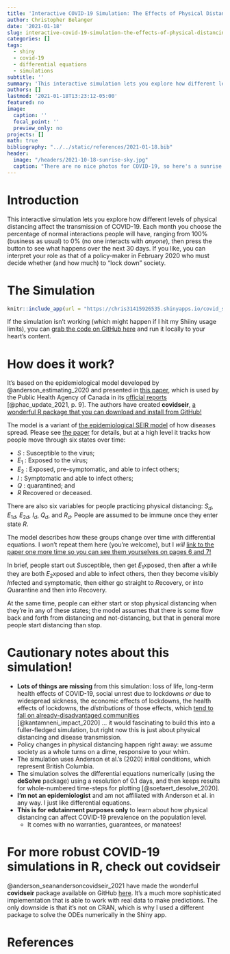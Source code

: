 ```yaml
---
title: 'Interactive COVID-19 Simulation: The Effects of Physical Distancing on Transmission'
author: Christopher Belanger
date: '2021-01-18'
slug: interactive-covid-19-simulation-the-effects-of-physical-distancing-on-transmission
categories: []
tags:
  - shiny
  - covid-19
  - differential equations
  - simulations
subtitle: ''
summary: 'This interactive simulation lets you explore how different levels of physical distancing affect the transmission of COVID-19.'
authors: []
lastmod: '2021-01-18T13:23:12-05:00'
featured: no
image:
  caption: ''
  focal_point: ''
  preview_only: no
projects: []
math: true
bibliography: "../../static/references/2021-01-18.bib"
header:
  image: "/headers/2021-10-18-sunrise-sky.jpg"
  caption: "There are no nice photos for COVID-19, so here's a sunrise instead. Photo by Christopher Belanger (CC BY-SA 4.0)"
---
```


# Introduction

This interactive simulation lets you explore how different levels of physical distancing affect the transmission of COVID-19. Each month you choose the percentage of normal interactions people will have, ranging from 100% (business as usual) to 0% (no one interacts with *anyone*), then press the button to see what happens over the next 30 days. If you like, you can interpret your role as that of a policy-maker in February 2020 who must decide whether (and how much) to "lock down" society. 

# The Simulation
 
```r
knitr::include_app(url = "https://chris31415926535.shinyapps.io/covid_seir/")
```

If the simulation isn't working (which might happen if I hit my Shiiny usage limits), you can [grab the code on GitHub here](https://github.com/chris31415926535/covid_seir_shiny) and run it locally to your heart's content.

# How does it work?

It's based on the epidemiological model developed by @anderson_estimating_2020 and presented in [this paper](https://www.medrxiv.org/content/10.1101/2020.04.17.20070086v1.full.pdf), which is used by the Public Health Agency of Canada in its [official reports](https://www.canada.ca/content/dam/phac-aspc/documents/services/diseases-maladies/coronavirus-disease-covid-19/epidemiological-economic-research-data/update-covid-19-canada-epidemiology-modelling-20210115-en.pdf) [@phac_update_2021, p. 9]. The authors have created **covidseir**, [a wonderful R package that you can download and install from GitHub!](https://github.com/seananderson/covidseir)

The model is a variant of [the epidemiological SEIR model](https://en.wikipedia.org/wiki/Compartmental_models_in_epidemiology#The_SEIR_model) of how diseases spread. Please see [the paper](https://www.medrxiv.org/content/10.1101/2020.04.17.20070086v1.full.pdf) for details, but at a high level it tracks how people move through six states over time:

* $S$ : Susceptible to the virus;
* $E_1$ : Exposed to the virus;
* $E_2$ : Exposed, pre-symptomatic, and able to infect others;
* $I$ : Symptomatic and able to infect others;
* $Q$ : quarantined; and
* $R$ Recovered or deceased.

There are also six variables for people practicing physical distancing: $S_d$, $E_{1d}$, $E_{2d}$, $I_d$, $Q_d$, and $R_d$. People are assumed to be immune once they enter state $R$.

The model describes how these groups change over time with differential equations. I won't repeat them here (you're welcome), but I *will* [link to the paper one more time so you can see them yourselves on pages 6 and 7!](https://www.medrxiv.org/content/10.1101/2020.04.17.20070086v1.full.pdf)

In brief, people start out $S$usceptible, then get $E_1$xposed, then after a while they are both $E_2$xposed and able to infect others, then they become visibly $I$nfected and symptomatic, then either go straight to $R$ecovery, or into $Q$uarantine and then into $R$ecovery.

At the same time, people can either start or stop physical distancing when they're in any of these states; the model assumes that there is some flow back and forth from distancing and not-distancing, but that in general more people start distancing than stop.

# Cautionary notes about this simulation!

* **Lots of things are missing** from this simulation: loss of life, long-term health effects of COVID-19, social unrest due to lockdowns *or* due to widespread sickness, the economic effects of lockdowns, the health effects of lockdowns, the *distributions* of those effects, which [tend to fall on already-disadvantaged communities](https://www.researchgate.net/publication/341245816_The_impact_of_the_COVID-19_pandemic_on_marginalized_populations_in_the_United_States_A_research_agenda) [@kantamneni_impact_2020] ... it would fascinating to build this into a fuller-fledged simulation, but right now this is just about physical distancing and disease transmission.
* Policy changes in physical distancing happen right away: we assume society as a whole turns on a dime, responsive to your whim.
* The simulation uses Anderson et al.'s (2020) initial conditions, which represent British Columbia.
* The simulation solves the differential equations  numerically (using the **deSolve** package) using a resolution of 0.1 days, and then keeps results for whole-numbered time-steps for plotting [@soetaert_desolve_2020].
* **I'm not an epidemiologist** and am not affiliated with Anderson et al. in any way. I just like differential equations.
* **This is for edutainment purposes only** to learn about how physical distancing can affect COVID-19 prevalence on the population level.
  * It comes with no warranties, guarantees, or manatees!

# For more robust COVID-19 simulations in R, check out **covidseir**
  
@anderson_seanandersoncovidseir_2021 have made the wonderful **covidseir** package available on GitHub [here](https://github.com/seananderson/covidseir). It's a much more sophisticated implementation that is able to work with real data to make predictions. The only downside is that it's not on CRAN, which is why I used a different package to solve the ODEs numerically in the Shiny app.
  
# References

